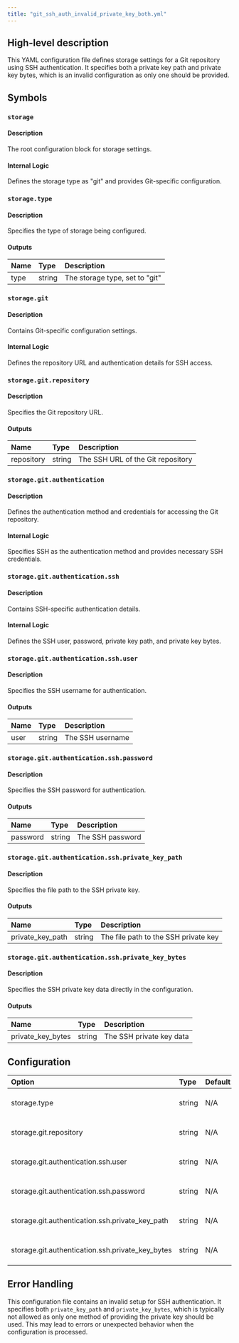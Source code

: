 ```yaml
---
title: "git_ssh_auth_invalid_private_key_both.yml"
---
```


## High-level description
This YAML configuration file defines storage settings for a Git repository using SSH authentication. It specifies both a private key path and private key bytes, which is an invalid configuration as only one should be provided.

## Symbols

### `storage`
#### Description
The root configuration block for storage settings.

#### Internal Logic
Defines the storage type as "git" and provides Git-specific configuration.

### `storage.type`
#### Description
Specifies the type of storage being configured.

#### Outputs
| Name | Type | Description |
|:-----|:-----|:------------|
| type | string | The storage type, set to "git" |

### `storage.git`
#### Description
Contains Git-specific configuration settings.

#### Internal Logic
Defines the repository URL and authentication details for SSH access.

### `storage.git.repository`
#### Description
Specifies the Git repository URL.

#### Outputs
| Name | Type | Description |
|:-----|:-----|:------------|
| repository | string | The SSH URL of the Git repository |

### `storage.git.authentication`
#### Description
Defines the authentication method and credentials for accessing the Git repository.

#### Internal Logic
Specifies SSH as the authentication method and provides necessary SSH credentials.

### `storage.git.authentication.ssh`
#### Description
Contains SSH-specific authentication details.

#### Internal Logic
Defines the SSH user, password, private key path, and private key bytes.

### `storage.git.authentication.ssh.user`
#### Description
Specifies the SSH username for authentication.

#### Outputs
| Name | Type | Description |
|:-----|:-----|:------------|
| user | string | The SSH username |

### `storage.git.authentication.ssh.password`
#### Description
Specifies the SSH password for authentication.

#### Outputs
| Name | Type | Description |
|:-----|:-----|:------------|
| password | string | The SSH password |

### `storage.git.authentication.ssh.private_key_path`
#### Description
Specifies the file path to the SSH private key.

#### Outputs
| Name | Type | Description |
|:-----|:-----|:------------|
| private_key_path | string | The file path to the SSH private key |

### `storage.git.authentication.ssh.private_key_bytes`
#### Description
Specifies the SSH private key data directly in the configuration.

#### Outputs
| Name | Type | Description |
|:-----|:-----|:------------|
| private_key_bytes | string | The SSH private key data |

## Configuration
| Option | Type | Default | Description |
|:-------|:-----|:--------|:------------|
| storage.type | string | N/A | The type of storage, set to "git" |
| storage.git.repository | string | N/A | The SSH URL of the Git repository |
| storage.git.authentication.ssh.user | string | N/A | The SSH username for authentication |
| storage.git.authentication.ssh.password | string | N/A | The SSH password for authentication |
| storage.git.authentication.ssh.private_key_path | string | N/A | The file path to the SSH private key |
| storage.git.authentication.ssh.private_key_bytes | string | N/A | The SSH private key data |

## Error Handling
This configuration file contains an invalid setup for SSH authentication. It specifies both `private_key_path` and `private_key_bytes`, which is typically not allowed as only one method of providing the private key should be used. This may lead to errors or unexpected behavior when the configuration is processed.